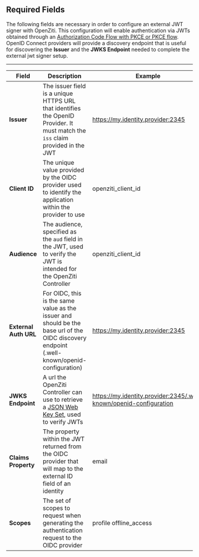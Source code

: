 ## Required Fields

The following fields are necessary in order to configure an external JWT signer with OpenZiti. This configuration will
enable authentication via JWTs obtained through an 
[Authorization Code Flow with PKCE or PKCE flow](https://oauth.net/2/pkce/). OpenID Connect providers will provide a 
discovery endpoint that is useful for discovering the **Issuer** and the **JWKS Endpoint** needed to complete the 
external jwt signer setup.

---

| Field                 | Description                                                                                                                                 | Example                                                            |
|-----------------------|---------------------------------------------------------------------------------------------------------------------------------------------|--------------------------------------------------------------------|
| **Issuer**            | The issuer field is a unique HTTPS URL that identifies the OpenID Provider. It must match the `iss` claim provided in the JWT               | https://my.identity.provider:2345                                  |
| **Client ID**         | The unique value provided by the OIDC provider used to identify the application within the provider to use                                  | openziti_client_id                                                 |
| **Audience**          | The audience, specified as the `aud` field in the JWT, used to verify the JWT is intended for the OpenZiti Controller                       | openziti_client_id                                                 |
| **External Auth URL** | For OIDC, this is the same value as the issuer and should be the base url of the OIDC discovery endpoint (.well-known/openid-configuration) | https://my.identity.provider:2345                                  |
| **JWKS Endpoint**     | A url the OpenZiti Controller can use to retrieve a [JSON Web Key Set](https://en.wikipedia.org/wiki/JSON_Web_Token), used to verify JWTs   | https://my.identity.provider:2345/.well-known/openid-configuration |
| **Claims Property**   | The property within the JWT returned from the OIDC provider that will map to the external ID field of an identity                           | email                                                              |
| **Scopes**            | The set of scopes to request when generating the authentication request to the OIDC provider                                                | profile offline_access                                             |
